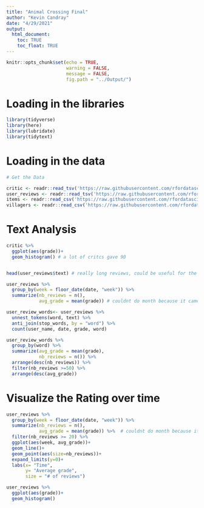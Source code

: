 ```yaml
---
title: "Animal Crossing Final"
author: "Kevin Candray"
date: "4/29/2021"
output: 
  html_document:
    toc: TRUE
    toc_float: TRUE
---
```


```r
knitr::opts_chunk$set(echo = TRUE,
                      warning = FALSE,
                      message = FALSE,
                      fig.path = "../Output/")
```

# Loading in the libraries
```r
library(tidyverse)
library(here)
library(lubridate)
library(tidytext)
```
# Loading in the data
```r
# Get the Data

critic <- readr::read_tsv('https://raw.githubusercontent.com/rfordatascience/tidytuesday/master/data/2020/2020-05-05/critic.tsv')
user_reviews <- readr::read_tsv('https://raw.githubusercontent.com/rfordatascience/tidytuesday/master/data/2020/2020-05-05/user_reviews.tsv')
items <- readr::read_csv('https://raw.githubusercontent.com/rfordatascience/tidytuesday/master/data/2020/2020-05-05/items.csv')
villagers <- readr::read_csv('https://raw.githubusercontent.com/rfordatascience/tidytuesday/master/data/2020/2020-05-05/villagers.csv')
```
# Text Analysis
```r
critic %>% 
  ggplot(aes(grade))+
  geom_histogram() # a lot of critcs gave 90


head(user_reviews$text) # really long reviews, could be useful for the text analysis 

user_reviews %>% 
  group_by(week = floor_date(date, "week")) %>% 
  summarize(nb_reviews = n(),
            avg_grade = mean(grade)) # couldnt do month because it camew out mid march

user_review_words<- user_reviews %>% 
  unnest_tokens(word, text) %>%
  anti_join(stop_words, by = "word") %>% 
  count(user_name, date, grade, word)

user_review_words %>%
  group_by(word) %>% 
  summarize(avg_grade = mean(grade),
            nb_reviews = n()) %>% 
  arrange(desc(nb_reviews)) %>% 
  filter(nb_reviews >=50) %>% 
  arrange(desc(avg_grade))
```
# Visualize the Rating over time
```r
user_reviews %>% 
  group_by(week = floor_date(date, "week")) %>% 
  summarize(nb_reviews = n(),
            avg_grade = mean(grade)) %>%  # couldnt do month because it camew out mid march
  filter(nb_reviews >= 20) %>%
  ggplot(aes(week, avg_grade))+
  geom_line()+
  geom_point(aes(size=nb_reviews))+
  expand_limits(y=0)+
  labs(x= "Time",
       y= "Average grade", 
       size = "# of reviews")

user_reviews %>% 
  ggplot(aes(grade))+
  geom_histogram()
```


